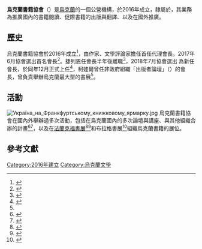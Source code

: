 {{Infobox institute
| name              = 烏克蘭書籍協會
| image             = Logo of the Ukrainian Book Institute.svg
| country           = {{flag|烏克蘭}}
| established       = 2016年
| parent            =  {{tsl|en|Ministry of Culture (Ukraine)|烏克蘭文化部}}
| website           = https://ubi.org.ua/ 
}}

'''烏克蘭書籍協會'''（{{lang-uk|Український інститут книги}}）是[[烏克蘭|烏克蘭]]的一個公營機構，於2016年成立，隸屬於{{tsl|en|Ministry of Culture (Ukraine)|烏克蘭文化部}}，其業務為推廣國內的書籍閱讀、促際書籍的出版與翻譯、以及在國外推廣{{le|烏克蘭文學|Ukrainian literature}}。

==歷史==
烏克蘭書籍協會於2016年成立<ref>{{Cite web|title=Наказ : Про створення Українського інституту книги|url=http://consultant.parus.ua/?doc=0A9WEC3A6C|website=consultant.parus.ua|accessdate=2019-01-24|language=uk|archive-date=2019-01-24|archive-url=https://web.archive.org/web/20190124203517/http://consultant.parus.ua/?doc=0A9WEC3A6C|dead-url=no}}</ref>，由作家、文學評論家{{link-uk|羅斯季斯拉夫·薩姆基夫|Семків Ростислав Андрійович}}擔任首任代理會長。2017年6月協會選出首名會長{{link-uk|泰蒂亞娜·捷列恩|Терен Тетяна Олександрівна}}<ref>{{Cite web|title=Міністерство культури України :: Переможцем конкурсного добору на посаду директора Українського інституту книги визначено Тетяну Терен|url=http://mincult.kmu.gov.ua/control/uk/publish/article?art_id=245258727|website=mincult.kmu.gov.ua|accessdate=2019-01-24|language=uk|archive-date=2018-07-18|archive-url=https://web.archive.org/web/20180718144558/http://mincult.kmu.gov.ua/control/uk/publish/article?art_id=245258727|dead-url=no}}</ref>。捷列恩任會長半年後離職<ref>{{Cite web|title=Читомо|url=http://web.archive.org/web/20180131183039/http://www.chytomo.com/blogs/teren-chomu-ya-jdu-z-posadi-direktorki-institutu-knigi|website=web.archive.org|date=2018-01-31|accessdate=2019-01-24|last=|first=|publisher=|language=uk}}</ref>，2018年7月協會選出 {{link-uk|亞歷山德拉·柯娃爾|Коваль Олександра Андріївна}}為新任會長，於同年12月正式上任<ref name=bookinstitute2018>{{Cite web|title=Інститут Книги|url=https://book-institute.org.ua/news/oleksandra-koval-oficiyno-stala-direktorom-institutu-knigi|website=book-institute.org.ua|accessdate=2019-01-24|language=uk|archive-date=2020-12-02|archive-url=https://web.archive.org/web/20201202175321/https://book-institute.org.ua/news/oleksandra-koval-oficiyno-stala-direktorom-institutu-knigi|dead-url=no}}</ref>，柯娃爾曾任非政府組織「出版者論壇」（{{lang|uk|Форум видавців}}）的會長，曾負責舉辦烏克蘭最大型的書展{{le|利維夫書展|Book Forum Lviv}}<ref name=bookinstitute2018/>。

==活動==
[[File:Україна_на_Франкфуртському_книжковому_ярмарку.jpg|thumb]]
烏克蘭書籍協會在國內外舉辦過多次活動，包括在烏克蘭國內的多次論壇與講座、與其他組織合辦的計畫<ref>{{Cite web|title=Сьогодні відбудеться видавничо-книжковий BookUp Night — Львівська міська рада|url=https://city-adm.lviv.ua/news/culture/255475-sohodni-vidbudetsia-vydavnycho-knyzhkovyi-bookup-night|website=city-adm.lviv.ua|date=2018-09-21|accessdate=2019-01-24|language=uk|archive-date=2019-01-24|archive-url=https://web.archive.org/web/20190124203848/https://city-adm.lviv.ua/news/culture/255475-sohodni-vidbudetsia-vydavnycho-knyzhkovyi-bookup-night|dead-url=no}}</ref><ref>{{Cite web|title=Інститут Книги|url=https://book-institute.org.ua/news/yak-pidkoriti-yevropu-svojimi-knizhkami-rozkazhut-na-forumi-kreativna-ukrajina|website=book-institute.org.ua|accessdate=2019-01-24|language=uk|archive-date=2020-09-27|archive-url=https://web.archive.org/web/20200927202912/https://book-institute.org.ua/news/yak-pidkoriti-yevropu-svojimi-knizhkami-rozkazhut-na-forumi-kreativna-ukrajina|dead-url=no}}</ref>，以及在[[法蘭克福書展|法蘭克福書展]]<ref>{{Cite web|title=Міністерство культури України :: Стартував 70-й Міжнародний Франкфуртський книжковий ярмарок|url=http://mincult.kmu.gov.ua/control/publish/article?art_id=245422577|website=mincult.kmu.gov.ua|accessdate=2019-01-24|language=uk|archive-date=2019-01-25|archive-url=https://web.archive.org/web/20190125020310/http://mincult.kmu.gov.ua/control/publish/article?art_id=245422577|dead-url=no}}</ref><ref>{{Cite web|title=Інститут Книги|url=https://book-institute.org.ua/news/mistectvo-tehnologiji-knizhki-ukrajina-na-70-mu-frankfurtskomu-knizhkovomu-yarmarku|website=book-institute.org.ua|accessdate=2019-01-24|language=uk|archive-date=2021-01-18|archive-url=https://web.archive.org/web/20210118202100/http://book-institute.org.ua/news/mistectvo-tehnologiji-knizhki-ukrajina-na-70-mu-frankfurtskomu-knizhkovomu-yarmarku|dead-url=no}}</ref>和布拉格書展<ref>{{Cite web|title=Україна представить національний стенд на книжковому ярмарку у Празі|url=https://nachasi.com/2018/03/02/natsionalnyj-stend-na-yarmarku-u-prazi/|website=Na chasi|date=2018-03-02|accessdate=2019-01-24|language=uk|archive-date=2020-12-06|archive-url=https://web.archive.org/web/20201206015554/https://nachasi.com/2018/03/02/natsionalnyj-stend-na-yarmarku-u-prazi/|dead-url=no}}</ref>組織烏克蘭書籍的展位。

==參考文獻==
{{Reflist|2}}

[[Category:2016年建立|Category:2016年建立]]
[[Category:烏克蘭文學|Category:烏克蘭文學]]